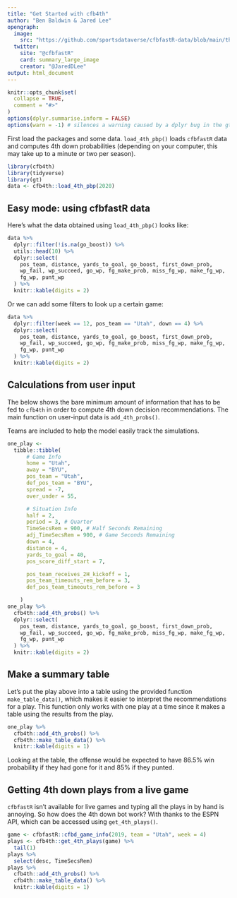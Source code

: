 ---
title: "Get Started with cfb4th"
author: "Ben Baldwin & Jared Lee"
opengraph:
  image: 
    src: "https://github.com/sportsdataverse/cfbfastR-data/blob/main/themes/social_card_cfb4th.png?raw=true"
  twitter:
    site: "@cfbfastR"
    card: summary_large_image
    creator: "@JaredDLee"
output: html_document
---

```{r, include = FALSE}
knitr::opts_chunk$set(
  collapse = TRUE,
  comment = "#>"
)
options(dplyr.summarise.inform = FALSE)
options(warn = -1) # silences a warning caused by a dplyr bug in the gt package
```

First load the packages and some data. `load_4th_pbp()` loads `cfbfastR` data and computes 4th down probabilities (depending on your computer, this may take up to a minute or two per season). 

```{r setup, message = FALSE}
library(cfb4th)
library(tidyverse)
library(gt)
data <- cfb4th::load_4th_pbp(2020)
```

## Easy mode: using cfbfastR data

Here's what the data obtained using `load_4th_pbp()` looks like: 

```{r ex1}
data %>%
  dplyr::filter(!is.na(go_boost)) %>%
  utils::head(10) %>%
  dplyr::select(
    pos_team, distance, yards_to_goal, go_boost, first_down_prob, 
    wp_fail, wp_succeed, go_wp, fg_make_prob, miss_fg_wp, make_fg_wp, 
    fg_wp, punt_wp
  ) %>%
  knitr::kable(digits = 2)
```

Or we can add some filters to look up a certain game:

```{r ex2}
data %>%
  dplyr::filter(week == 12, pos_team == "Utah", down == 4) %>%
  dplyr::select(
    pos_team, distance, yards_to_goal, go_boost, first_down_prob, 
    wp_fail, wp_succeed, go_wp, fg_make_prob, miss_fg_wp, make_fg_wp, 
    fg_wp, punt_wp
  ) %>%
  knitr::kable(digits = 2)
```



## Calculations from user input

The below shows the bare minimum amount of information that has to be fed to `cfb4th` in order to compute 4th down decision recommendations. The main function on user-input data is `add_4th_probs()`.

Teams are included to help the model easily track the simulations.

```{r ex3}
one_play <-
  tibble::tibble(
      # Game Info
      home = "Utah",
      away = "BYU",
      pos_team = "Utah",
      def_pos_team = "BYU",
      spread = -7,
      over_under = 55,

      # Situation Info
      half = 2,
      period = 3, # Quarter
      TimeSecsRem = 900, # Half Seconds Remaining
      adj_TimeSecsRem = 900, # Game Seconds Remaining
      down = 4,
      distance = 4,
      yards_to_goal = 40,
      pos_score_diff_start = 7,

      pos_team_receives_2H_kickoff = 1,
      pos_team_timeouts_rem_before = 3,
      def_pos_team_timeouts_rem_before = 3

    )
one_play %>%
  cfb4th::add_4th_probs() %>%
  dplyr::select(
    pos_team, distance, yards_to_goal, go_boost, first_down_prob, 
    wp_fail, wp_succeed, go_wp, fg_make_prob, miss_fg_wp, make_fg_wp, 
    fg_wp, punt_wp
  ) %>%
  knitr::kable(digits = 2)
```

## Make a summary table

Let's put the play above into a table using the provided function `make_table_data()`, which makes it easier to interpret the recommendations for a play. This function only works with one play at a time since it makes a table using the results from the play.

```{r table1}
one_play %>%
  cfb4th::add_4th_probs() %>%
  cfb4th::make_table_data() %>%
  knitr::kable(digits = 1)
```

Looking at the table, the offense would be expected to have 86.5% win probability if they had gone for it and 85% if they punted. 


## Getting 4th down plays from a live game

`cfbfastR` isn't available for live games and typing all the plays in by hand is annoying. So how does the 4th down bot work? With thanks to the ESPN API, which can be accessed using `get_4th_plays()`.

```{r espn}
game <- cfbfastR::cfbd_game_info(2019, team = "Utah", week = 4)
plays <- cfb4th::get_4th_plays(game) %>% 
  tail(1)
plays %>% 
  select(desc, TimeSecsRem)
plays %>% 
  cfb4th::add_4th_probs() %>%
  cfb4th::make_table_data() %>%
  knitr::kable(digits = 1)
```


